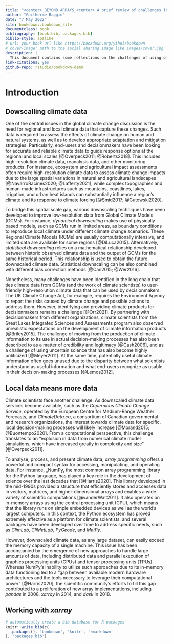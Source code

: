 ```yaml
--- 
title: "<center>_BEYOND ARRAYS_<center> A brief review of challenges in working with multidimensional downscaled climate data"
author: "Guilherme Baggio"
date: "7 May 2022"
site: bookdown::bookdown_site
documentclass: book
bibliography: [book.bib, packages.bib]
biblio-style: apalike
# url: your book url like https://bookdown.org/yihui/bookdown
# cover-image: path to the social sharing image like images/cover.jpg
description: |
  This document contains some reflections on the challenges of using of multidimensional downscalled climate data.
link-citations: yes
github-repo: rstudio/bookdown-demo
---
```


# Introduction

## Dowscalling climate data

One of the central issues in the global climate change discussion is the need for regional and local climate data that capture these changes. Such data is required to assess the effects of climate change on human and natural systems, as well as to develop appropriate adaptation and mitigation strategies. Particularly, end-users and decisionmakers have been looking for accurate and reliable climate data to guide response options at the regional and local scales [@Overpeck2011; @Roberts2018]. This includes high-resolution climate data, reanalysis data, and other monitoring products. For instance, ecosystem and agricultural impact assessments often require high-resolution climate data to assess climate change impacts due to the large spatial variations in natural and agricultural landscapes [@NavarroRacines2020; @Lafferty2021], while complex topographies and human-made infrastructures such as mountains, coastlines, lakes, irrigation, and urban heat islands can substantially influence a region’s climate and its response to climate forcing [@Smid2017; @Gutowski2020].

To bridge this spatial scale gap, various downscaling techniques have been developed to improve low-resolution data from Global Climate Models (GCMs). For instance, _dynamical downscaling_ makes use of physically based models, such as GCMs run in limited areas, as boundary conditions to reproduce local climate under different climate change scenarios. These Regional Climate Models (RCMs) are usually computationally intensive, and limited data are available for some regions [@DiLuca2015]. Alternatively, _statistical downscaling_ relies on a mathematical relationship developed between historic observed climate data and the output of GCMs for the same historical period. This relationship is used to obtain the future downscaled climate data. Statistical downscaling can be also combined with different bias correction methods [@Can2015; @Wer2016]. 

Nonetheless, many challenges have been identified in the long chain that ties climate data from GCMs (and the work of climate scientists) to user-friendly high-resolution climate data that can be used by decisionmakers. The UK Climate Change Act, for example, requires the Environment Agency to report the risks caused by climate change and possible actions to address them. However, identifying and providing climate products for decisionmakers remains a challenge [@Orr2021]. By partnering with decisionmakers from different organizations, climate scientists from the Great Lakes Integrated Sciences and Assessments program also observed unrealistic expectations on the development of climate information products [@Briley2015]. The challenge of moving from the production of climate information to its use in actual decision-making processes has also been described to as a matter of credibility and legitimacy [@Cash2006], and as a challenge of using uncertain science that has also become highly politicized [@Meyer2011]. At the same time, potentially useful climate information often goes unused due to the disparity between what scientists understand as useful information and what end-users recognize as usable in their decision-making processes [@Lemos2012].

## Local data means more data

Climate scientists face another challenge. As downscaled climate data services become available, such as the _Copernicus Climate Change Service_, operated by the European Centre for Medium-Range Weather Forecasts, and _ClimateData.ca_, a consortium of Canadian governmental and research organizations, the interest towards climate data for specific, local decision-making processes will likely increase [@Morand2015; @Buontempo2020]. From a computational perspective, this challenge translates to an “explosion in data from numerical climate model simulations, which have increased greatly in complexity and size” [@Overpeck2011].

To analyse, process, and present climate data, _array programming_ offers a powerful and compact syntax for accessing, manipulating, and operating data. For instance, _NumPy, the most common array programming library for the Python language, has played a key role in the development of science over the last decades that  [@Harris2020]. This library developed in the mid-1990s provided a structure that efficiently stores and accesses data in vectors, matrices, and higher-dimensional arrays and enables a wide variety of scientific computations [@vanderWalt2011]. It also operates on in-memory arrays using the central processing unit (CPU), which means that the library runs on simple embedded devices as well as the world’s largest computers. In this context, the Python ecosystem has proved extremely effective as a platform for climate scientists, and several packages have been developed over time to address specific needs, such as _ClimLab_, _CliMetLab_, _PyGeode_, and _MetPy_.

However, downscaled climate data, as any large dataset, can easily exceed the memory capacity of a single machine. This issue has been accompanied by the emergence of new approaches to handle large amounts of data, including distributed data and parallel execution of graphics processing units (GPUs) and tensor processing units (TPUs). Whereas NumPy's inability to utilize such approaches due to its in-memory data functioning led to a "gap between available modern hardware architectures and the tools necessary to leverage their computational power” [@Harris2020], the scientific community’s efforts to fill this gap contributed to a proliferation of new array implementations, including _pandas_ in 2008, _xarray_ in 2014, and _dask_ in 2018.

## Working with _xarray_



```r
# automatically create a bib database for R packages
knitr::write_bib(c(
  .packages(), 'bookdown', 'knitr', 'rmarkdown'
), 'packages.bib')
```
